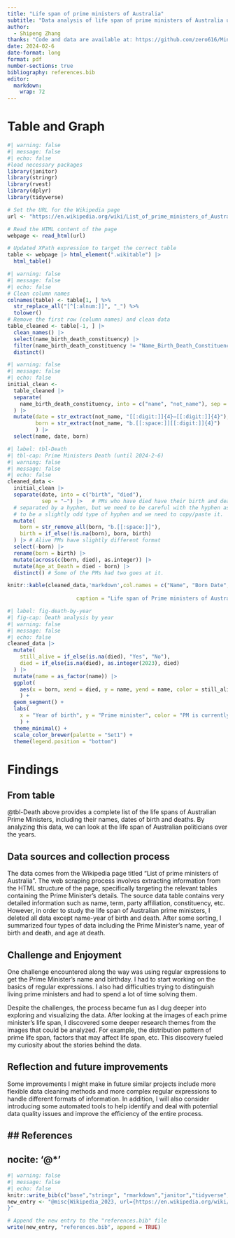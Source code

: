 ---
title: "Life span of prime ministers of Australia"
subtitle: "Data analysis of life span of prime ministers of Australia until 2024-2-6"
author: 
  - Shipeng Zhang
thanks: "Code and data are available at: https://github.com/zero616/Mini-essay-5a."
date: 2024-02-6
date-format: long
format: pdf
number-sections: true
bibliography: references.bib
editor: 
  markdown: 
    wrap: 72
---
# Table and Graph
```{r}
#| warning: false
#| message: false
#| echo: false
#load necessary packages
library(janitor)
library(stringr)
library(rvest)
library(dplyr)
library(tidyverse)

# Set the URL for the Wikipedia page
url <- "https://en.wikipedia.org/wiki/List_of_prime_ministers_of_Australia"

# Read the HTML content of the page
webpage <- read_html(url)

# Updated XPath expression to target the correct table
table <- webpage |> html_element(".wikitable") |>
  html_table()
```

```{r}
#| warning: false
#| message: false
#| echo: false
# Clean column names
colnames(table) <- table[1, ] %>%
  str_replace_all("[^[:alnum:]]", "_") %>%
  tolower()
# Remove the first row (column names) and clean data
table_cleaned <- table[-1, ] |> 
  clean_names() |> 
  select(name_birth_death_constituency) |> 
  filter(name_birth_death_constituency != "Name_Birth_Death_Constituency") |> 
  distinct() 
```

```{r}
#| warning: false
#| message: false
#| echo: false
initial_clean <-
  table_cleaned |>
  separate(
    name_birth_death_constituency, into = c("name", "not_name"), sep = "\\(", extra = "merge",
  ) |> 
  mutate(date = str_extract(not_name, "[[:digit:]]{4}–[[:digit:]]{4}"),
         born = str_extract(not_name, "b.[[:space:]][[:digit:]]{4}")
         ) |>
  select(name, date, born)
```
```{r}
#| label: tbl-Death
#| tbl-cap: Prime Ministers Death (until 2024-2-6)
#| warning: false
#| message: false
#| echo: false
cleaned_data <-
  initial_clean |>
  separate(date, into = c("birth", "died"), 
           sep = "–") |>   # PMs who have died have their birth and death years 
  # separated by a hyphen, but we need to be careful with the hyphen as it seems 
  # to be a slightly odd type of hyphen and we need to copy/paste it.
  mutate(
    born = str_remove_all(born, "b.[[:space:]]"),
    birth = if_else(!is.na(born), born, birth)
  ) |> # Alive PMs have slightly different format
  select(-born) |>
  rename(born = birth) |> 
  mutate(across(c(born, died), as.integer)) |> 
  mutate(Age_at_Death = died - born) |> 
  distinct() # Some of the PMs had two goes at it.

knitr::kable(cleaned_data,'markdown',col.names = c("Name", "Born Date", "Died Date","Age of Death"),align = 'c',
                      
                      caption = "Life span of Prime ministers of Australia")
```
```{r}
#| label: fig-death-by-year
#| fig-cap: Death analysis by year
#| warning: false
#| message: false
#| echo: false
cleaned_data |>
  mutate(
    still_alive = if_else(is.na(died), "Yes", "No"),
    died = if_else(is.na(died), as.integer(2023), died)
  ) |>
  mutate(name = as_factor(name)) |>
  ggplot(
    aes(x = born, xend = died, y = name, yend = name, color = still_alive)
    ) +
  geom_segment() +
  labs(
    x = "Year of birth", y = "Prime minister", color = "PM is currently alive"
    ) +
  theme_minimal() +
  scale_color_brewer(palette = "Set1") +
  theme(legend.position = "bottom")
```
# Findings

## From table
@tbl-Death above provides a complete list of the life spans of Australian Prime Ministers, including their names, dates of birth and deaths. By analyzing this data, we can look at the life span of Australian politicians over the years.

## Data sources and collection process

The data comes from the Wikipedia page titled "List of prime ministers of Australia". The web scraping process involves extracting information from the HTML structure of the page, specifically targeting the relevant tables containing the Prime Minister’s details. The source data table contains very detailed information such as name, term, party affiliation, constituency, etc. However, in order to study the life span of Australian prime ministers, I deleted all data except name-year of birth and death. After some sorting, I summarized four types of data including the Prime Minister's name, year of birth and death, and age at death.

## Challenge and Enjoyment

One challenge encountered along the way was using regular expressions to get the Prime Minister's name and birthday.
I had to start working on the basics of regular expressions. I also had difficulties trying to distinguish living prime ministers and had to spend a lot of time solving them.

Despite the challenges, the process became fun as I dug deeper into exploring and visualizing the data. After looking at the images of each prime minister's life span, I discovered some deeper research themes from the images that could be analyzed. For example, the distribution pattern of prime life span, factors that may affect life span, etc. This discovery fueled my curiosity about the stories behind the data.

## Reflection and future improvements

Some improvements I might make in future similar projects include more flexible data cleaning methods and more complex regular expressions to handle different formats of information. In addition, I will also consider introducing some automated tools to help identify and deal with potential data quality issues and improve the efficiency of the entire process.
\newpage

## References
---
nocite: '@*'
---

```{r}
#| warning: false
#| message: false
#| echo: false
knitr::write_bib(c("base","stringr", "rmarkdown","janitor","tidyverse","rvest","dplyr"), "references.bib")
new_entry <- "@misc{Wikipedia_2023, url={https://en.wikipedia.org/wiki/List_of_prime_ministers_of_Australia}, journal={Wikipedia}, publisher={Wikimedia Foundation}, year={2023}, month={Dec}} 
}"

# Append the new entry to the "references.bib" file
write(new_entry, "references.bib", append = TRUE)

```
